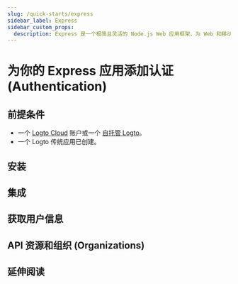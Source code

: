 ```yaml
---
slug: /quick-starts/express
sidebar_label: Express
sidebar_custom_props:
  description: Express 是一个极简且灵活的 Node.js Web 应用框架，为 Web 和移动应用提供了一套强大的功能。
---
```




# 为你的 Express 应用添加认证 (Authentication)

<GuideTip />

## 前提条件

- 一个 [Logto Cloud](https://cloud.logto.io) 账户或一个 [自托管 Logto](/introduction/set-up-logto-oss)。
- 一个 Logto 传统应用已创建。

## 安装

<Installation />

## 集成

<Integration />

## 获取用户信息

<GetUserInformation />

## API 资源和组织 (Organizations)

<ApiResources />

## 延伸阅读

<FurtherReadings />
